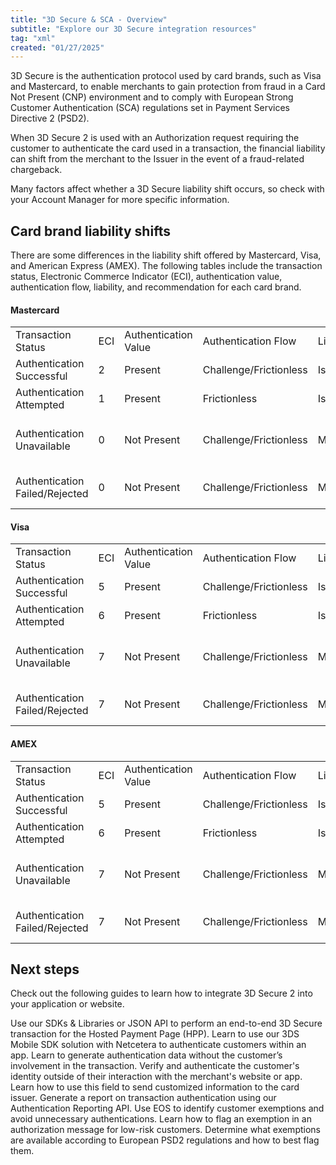 ```yaml
---
title: "3D Secure & SCA - Overview"
subtitle: "Explore our 3D Secure integration resources"
tag: "xml"
created: "01/27/2025"
---
```

3D Secure is the authentication protocol used by card brands, such as Visa and Mastercard, to enable merchants to gain protection from fraud in a Card Not Present (CNP) environment and to comply with European Strong Customer Authentication (SCA) regulations set in Payment Services Directive 2 (PSD2).

When 3D Secure 2 is used with an Authorization request requiring the customer to authenticate the card used in a transaction, the financial liability can shift from the merchant to the Issuer in the event of a fraud-related chargeback.

<Infobox>
Many factors affect whether a 3D Secure liability shift occurs, so check with your Account Manager for more specific information.
</Infobox>

## Card brand liability shifts
There are some differences in the liability shift offered by Mastercard, Visa, and American Express (AMEX). The following tables include the transaction status, Electronic Commerce Indicator (ECI), authentication value, authentication flow, liability, and recommendation for each card brand.

#### Mastercard

|     |     |     |     |     |     |
| --- | --- | --- | --- | --- | --- |     
| Transaction Status | ECI | Authentication Value | Authentication Flow | Liability | Recommendation |
| Authentication Successful | 2   | Present | Challenge/Frictionless | Issuer | Proceed to Authorization |
| Authentication Attempted | 1   | Present | Frictionless | Issuer | Proceed to Authorization |
| Authentication Unavailable | 0   | Not Present | Challenge/Frictionless | Merchant | No liability shift; consider whether to proceed to Authorization |
| Authentication Failed/Rejected | 0   | Not Present | Challenge/Frictionless | Merchant | No liability shift; do not proceed to Authorization |

#### Visa

|     |     |     |     |     |     |
| --- | --- | --- | --- | --- | --- |     
| Transaction Status | ECI | Authentication Value | Authentication Flow | Liability | Recommendation |
| Authentication Successful | 5   | Present | Challenge/Frictionless | Issuer | Proceed to Authorization |
| Authentication Attempted | 6   | Present | Frictionless | Issuer | Proceed to Authorization |
| Authentication Unavailable | 7   | Not Present | Challenge/Frictionless | Merchant | No liability shift; consider whether to proceed to Authorization |
| Authentication Failed/Rejected | 7   | Not Present | Challenge/Frictionless | Merchant | No liability shift; do not proceed to Authorization |

#### AMEX

|     |     |     |     |     |     |
| --- | --- | --- | --- | --- | --- |     
| Transaction Status | ECI | Authentication Value | Authentication Flow | Liability | Recommendation |
| Authentication Successful | 5   | Present | Challenge/Frictionless | Issuer | Proceed to Authorization |
| Authentication Attempted | 6   | Present | Frictionless | Issuer | Proceed to Authorization |
| Authentication Unavailable | 7   | Not Present | Challenge/Frictionless | Merchant | No liability shift; consider whether to proceed to Authorization |
| Authentication Failed/Rejected | 7   | Not Present | Challenge/Frictionless | Merchant | No liability shift; do not proceed to Authorization |

## Next steps

Check out the following guides to learn how to integrate 3D Secure 2 into your application or website. 

<CardsGroup type="with_icon">
    <Card type="with_icon" link="/ecommerce/risk-management/3ds/browser-authentication" title="Browser Authentication" icon="browser">
        Use our SDKs & Libraries or JSON API to perform an end-to-end 3D Secure transaction for the Hosted Payment Page (HPP).
    </Card>
<Card type="with_icon" link="/ecommerce/risk-management/3ds/3DS-mobile-sdk" title="In-App Authentication" icon="square-a-lock">
        Learn to use our 3DS Mobile SDK solution with Netcetera to authenticate customers within an app.
    </Card>
<Card type="with_icon" link="/ecommerce/risk-management/3ds/3ri" title="Merchant-Initiated Authentication (3RI)" icon="store">
       Learn to generate authentication data without the customer’s involvement in the transaction.
    </Card>
<Card type="with_icon" link="/ecommerce/risk-management/3ds/decoupled-authentication" title="Decoupled Authentication" icon="id-card">
        Verify and authenticate the customer's identity outside of their interaction with the merchant's website or app. 
    </Card>
<Card type="with_icon" link="/ecommerce/risk-management/3ds/message-extension" title="Message Extension" icon="comments">
        Learn how to use this field to send customized information to the card issuer.
    </Card>
<Card type="with_icon" link="/ecommerce/risk-management/3ds/authentication-reporting" title="Authentication Reporting" icon="file-chart-line">
        Generate a report on transaction authentication using our Authentication Reporting API.
    </Card>
<Card type="with_icon" link="/ecommerce/risk-management/3ds/auth-exemp-request" title="Exemption Optimization Service (EOS)" icon="cart-shopping-fast">
        Use EOS to identify customer exemptions and avoid unnecessary authentications.
    </Card>
<Card type="with_icon" link="/ecommerce/risk-management/3ds/auth-exemp-request" title="Authorization with Exemption Request" icon="flag-pennant">
Learn how to flag an exemption in an authorization message for low-risk customers.
    </Card>
<Card type="with_icon" link="/ecommerce/risk-management/psd2-sca-exemptions" title="Exemptions to SCA" icon="book-section">
Determine what exemptions are available according to European PSD2 regulations and how to best flag them.
</Card>
</CardsGroup>
